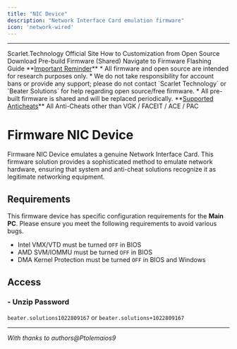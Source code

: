 ```yaml
---
title: "NIC Device"
description: "Network Interface Card emulation firmware"
icon: 'network-wired'
---
```


---

<CardGroup cols={2}>
  <Card title="Github Repo" icon="github" href="https://scarlet.technology">
      Scarlet.Technology Official Site
  </Card>
  <Card title="Customization Guide" icon="code">
    How to Customization from Open Source
  </Card>
  <Card title="Download Pre-Build" icon="download">
    Download Pre-build Firmware (Shared)
  </Card>
  <Card title="Flash the Firmware" icon="bolt-lightning">
    Navigate to Firmware Flashing Guide
  </Card>
</CardGroup>
<Warning>
    **<u>Important Reminder</u>** 
    * All firmware and open source are intended for research purposes only.  
    * We do not take responsibility for account bans or provide any support; please do not contact `Scarlet Technology` or `Beater Solutions` for help regarding open source/free firmware.  
    * All pre-built firmware is shared and will be replaced periodically.
</Warning>
<Note>**<u>Supported Anticheats</u>**  
All Anti-Cheats other than VGK / FACEIT / ACE / PAC</Note>

# Firmware NIC Device

Firmware NIC Device emulates a genuine Network Interface Card. This firmware solution provides a sophisticated method to emulate network hardware, ensuring that system and anti-cheat solutions recognize it as legitimate networking equipment.

## Requirements
<Warning>This firmware device has specific configuration requirements for the **Main PC**. Please ensure you meet the following requirements to avoid various bugs.</Warning>
* Intel VMX/VTD must be turned `OFF` in BIOS
* AMD SVM/IOMMU must be turned `OFF` in BIOS
* DMA Kernel Protection must be turned `OFF` in BIOS and Windows

## Access

### - Unzip Password
`beater.solutions1022809167` or `beater.solutions+1022809167`

---

*With thanks to authors@Ptolemaios9*